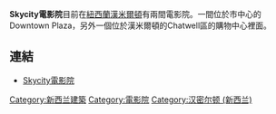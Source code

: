 '''Skycity電影院'''目前在[[紐西蘭|紐西蘭]][[漢密頓_(紐西蘭)|漢米爾頓]]有兩間電影院。一間位於市中心的Downtown Plaza，另外一個位於漢米爾頓的Chatwell區的購物中心裡面。

== 連結 ==
*[https://web.archive.org/web/20061029110056/http://www.skycitycinemas.co.nz/default.aspx Skycity電影院]

[[Category:新西兰建築|Category:新西兰建築]]
[[Category:電影院|Category:電影院]]
[[Category:汉密尔顿_(新西兰)|Category:汉密尔顿 (新西兰)]]